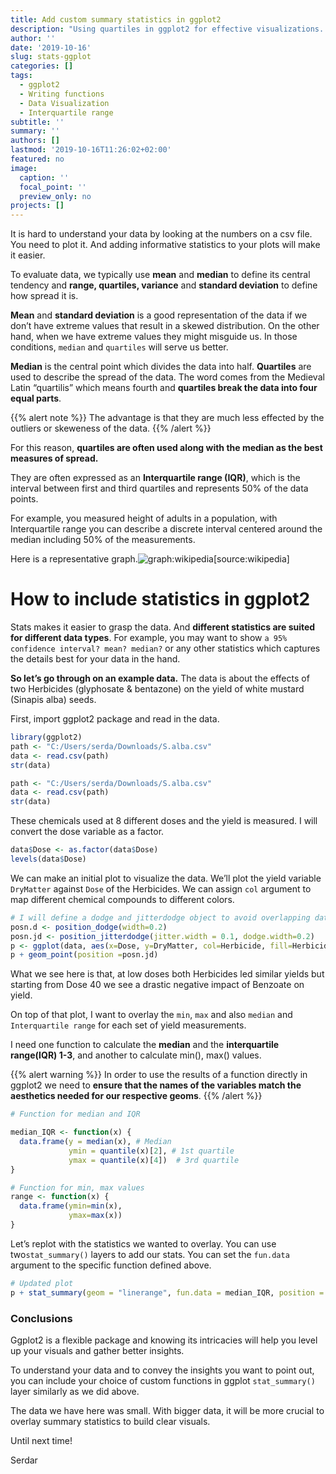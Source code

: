 ```yaml
---
title: Add custom summary statistics in ggplot2
description: "Using quartiles in ggplot2 for effective visualizations. Writing functions in R. Using Position_jitterdodge"
author: ''
date: '2019-10-16'
slug: stats-ggplot
categories: []
tags:
  - ggplot2
  - Writing functions
  - Data Visualization
  - Interquartile range
subtitle: ''
summary: ''
authors: []
lastmod: '2019-10-16T11:26:02+02:00'
featured: no
image:
  caption: ''
  focal_point: ''
  preview_only: no
projects: []
---
```


It is hard to understand your data by looking at the numbers on a csv file. You need to plot it. And adding informative statistics to your plots will make it easier.  

To evaluate data, we typically use **mean** and **median** to define its central tendency and **range, quartiles, variance** and **standard deviation** to define how spread it is. 

**Mean** and **standard deviation** is a good representation of the data if we don't have extreme values that result in a skewed distribution. On the other hand, when we have extreme values they might misguide us. In those conditions,  `median` and `quartiles` will serve us better. 

**Median** is the central point which divides the data into half. **Quartiles** are used to describe the spread of the data. The word comes from the Medieval Latin "quartilis" which means fourth and **quartiles break the data into four equal parts**. 

{{%  alert note %}}
The advantage is that they are much less effected by the outliers or skeweness of the data.
{{%  /alert %}}

For this reason, **quartiles are often used along with the median as the best measures of spread.**

They are often expressed as an **Interquartile range (IQR)**, which is the interval between first and third quartiles and represents 50% of the data points.

For example, you measured height of adults in a population, with Interquartile range you can describe a discrete interval centered around the median including 50% of the measurements.

Here is a representative graph.![graph:wikipedia](/img/quartiles.png)[source:wikipedia]


# How to include statistics in ggplot2

Stats makes it easier to grasp the data. And **different statistics are suited for different data types**. For example, you may want to show `a 95% confidence interval? mean? median?` or any other statistics which captures the details best for your data in the hand.

**So let's go through on an example data.** The data is about the effects of two Herbicides (glyphosate & bentazone) on the yield of white mustard (Sinapis alba) seeds.

First, import ggplot2 package and read in the data. 

```r
library(ggplot2)
path <- "C:/Users/serda/Downloads/S.alba.csv"
data <- read.csv(path)
str(data)
```


```r
path <- "C:/Users/serda/Downloads/S.alba.csv"
data <- read.csv(path)
str(data)
```

These chemicals used at 8 different doses and the yield is measured. I will convert the dose variable as a factor. 

```r
data$Dose <- as.factor(data$Dose)
levels(data$Dose)
```

We can make an initial plot to visualize the data. We'll plot the yield variable `DryMatter` against `Dose` of the Herbicides. We can assign `col` argument to map different chemical compounds to different colors.

```r
# I will define a dodge and jitterdodge object to avoid overlapping data points or stats that we will overlay later
posn.d <- position_dodge(width=0.2)
posn.jd <- position_jitterdodge(jitter.width = 0.1, dodge.width=0.2)
p <- ggplot(data, aes(x=Dose, y=DryMatter, col=Herbicide, fill=Herbicide, group=Herbicide ))
p + geom_point(position =posn.jd)
```

What we see here is that, at low doses both Herbicides led similar yields but starting from Dose 40 we see a drastic negative impact of Benzoate on yield. 

On top of that plot, I want to overlay the `min`, `max` and also `median` and `Interquartile range` for each set of yield measurements.

I need one function to calculate the **median** and the **interquartile range(IQR) 1-3**, and another to calculate min(), max() values. 

{{%  alert warning %}}
In order to use the results of a function directly in ggplot2 we need to **ensure that the names of the variables match the aesthetics needed for our respective geoms**.
{{%  /alert %}}

```r
# Function for median and IQR

median_IQR <- function(x) {
  data.frame(y = median(x), # Median
             ymin = quantile(x)[2], # 1st quartile
             ymax = quantile(x)[4])  # 3rd quartile
}

# Function for min, max values
range <- function(x) {
  data.frame(ymin=min(x),
             ymax=max(x))
}

```


Let's replot with the statistics we wanted to overlay. You can use two`stat_summary()` layers to add our stats. You can set the `fun.data` argument to the specific function defined above.

```r
# Updated plot
p + stat_summary(geom = "linerange", fun.data = median_IQR, position = posn.d, size=3) + stat_summary(geom = "linerange", fun.data = range, position = posn.d, size=3, alpha=0.5)+ stat_summary(geom = "point", fun.y = "median", position = posn.d, size = 3, col = "black", shape = "X")
```

### Conclusions 

Ggplot2 is a flexible package and knowing its intricacies will help you level up your visuals and gather better insights. 

To understand your data and to convey the insights you want to point out, you can include your choice of custom functions in ggplot `stat_summary()` layer similarly as we did above. 

The data we have here was small. With bigger data, it will be more crucial to overlay summary statistics to build clear visuals.


Until next time!

Serdar

